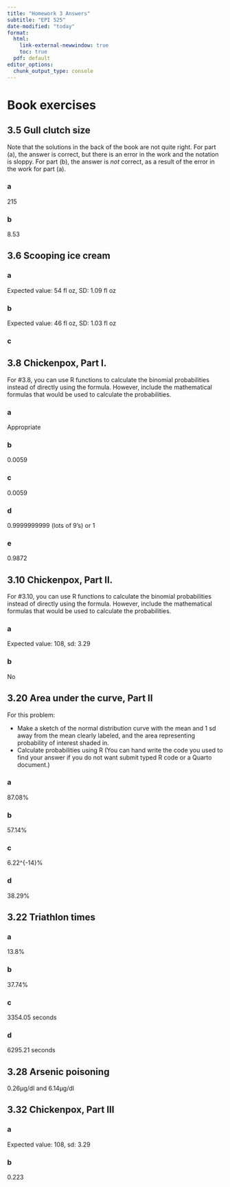```yaml
---
title: "Homework 3 Answers"
subtitle: "EPI 525"
date-modified: "today"
format: 
  html: 
    link-external-newwindow: true
    toc: true
  pdf: default 
editor_options: 
  chunk_output_type: console
---
```


# Book exercises {.unnumbered}

## 3.5 Gull clutch size {.unnumbered}

::: callout-important
Note that the solutions in the back of the book are not quite right. For part (a), the answer is correct, but there is an error in the work and the notation is sloppy. For part (b), the answer is _not_ correct, as a result of the error in the work for part (a).
:::

### a 

215

### b

8.53

## 3.6 Scooping ice cream  {.unnumbered}

### a

Expected value: 54 fl oz, SD: 1.09 fl oz

### b

Expected value: 46 fl oz, SD: 1.03 fl oz

### c


## 3.8 Chickenpox, Part I.  {.unnumbered}

For #3.8, you can use R functions to calculate the binomial probabilities instead of directly using the formula. However, include the mathematical formulas that would be used to calculate the probabilities.

### a

Appropriate

### b

0.0059

### c

0.0059

### d

0.9999999999 (lots of 9's) or 1

### e

0.9872


## 3.10 Chickenpox, Part II.  {.unnumbered}

For #3.10, you can use R functions to calculate the binomial probabilities instead of directly using the formula. However, include the mathematical formulas that would be used to calculate the probabilities.

### a

Expected value: 108, sd: 3.29

### b
 
No

## 3.20 Area under the curve, Part II {.unnumbered}

:::{.callout-important}
For this problem:

- Make a sketch of the normal distribution curve with the mean and 1 sd away from the mean clearly labeled, and the area representing probability of interest shaded in.
- Calculate probabilities using R (You can hand write the code you used to find your answer if you do not want submit typed R code or a Quarto document.)
:::

### a

87.08%

### b

57.14%

### c

6.22^{-14}%

### d

38.29% 

## 3.22 Triathlon times {.unnumbered}

### a

13.8%

### b

37.74%

### c

3354.05 seconds

### d

6295.21 seconds

## 3.28 Arsenic poisoning {.unnumbered}

0.26μg/dl and 6.14μg/dl

## 3.32 Chickenpox, Part III  {.unnumbered}

### a

Expected value: 108, sd: 3.29

### b 

0.223





